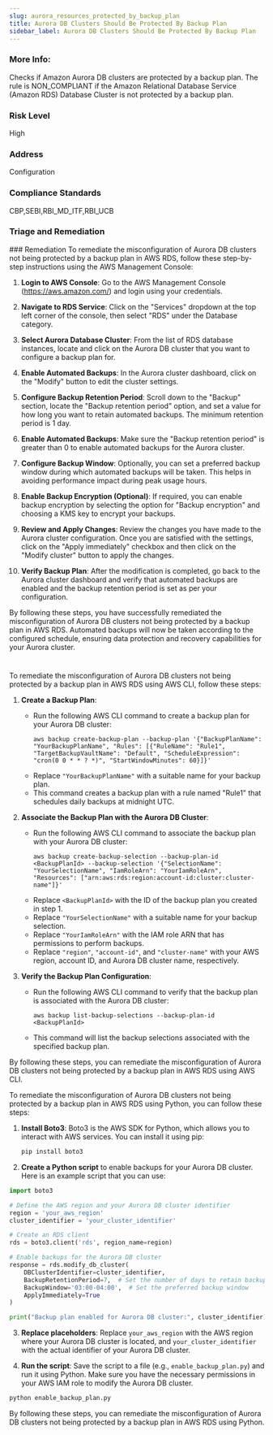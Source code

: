 ```yaml
---
slug: aurora_resources_protected_by_backup_plan
title: Aurora DB Clusters Should Be Protected By Backup Plan
sidebar_label: Aurora DB Clusters Should Be Protected By Backup Plan
---
```

### More Info:

Checks if Amazon Aurora DB clusters are protected by a backup plan. The rule is NON_COMPLIANT if the Amazon Relational Database Service (Amazon RDS) Database Cluster is not protected by a backup plan.

### Risk Level

High

### Address

Configuration

### Compliance Standards

CBP,SEBI,RBI_MD_ITF,RBI_UCB


### Triage and Remediation
<Tabs>
<Tab title='Remediation'>
### Remediation

<AccordionGroup>
<Accordion title='Using Console' defaultOpen='true'>
To remediate the misconfiguration of Aurora DB clusters not being protected by a backup plan in AWS RDS, follow these step-by-step instructions using the AWS Management Console:

1. **Login to AWS Console**: Go to the AWS Management Console (https://aws.amazon.com/) and login using your credentials.

2. **Navigate to RDS Service**: Click on the "Services" dropdown at the top left corner of the console, then select "RDS" under the Database category.

3. **Select Aurora Database Cluster**: From the list of RDS database instances, locate and click on the Aurora DB cluster that you want to configure a backup plan for.

4. **Enable Automated Backups**: In the Aurora cluster dashboard, click on the "Modify" button to edit the cluster settings.

5. **Configure Backup Retention Period**: Scroll down to the "Backup" section, locate the "Backup retention period" option, and set a value for how long you want to retain automated backups. The minimum retention period is 1 day.

6. **Enable Automated Backups**: Make sure the "Backup retention period" is greater than 0 to enable automated backups for the Aurora cluster.

7. **Configure Backup Window**: Optionally, you can set a preferred backup window during which automated backups will be taken. This helps in avoiding performance impact during peak usage hours.

8. **Enable Backup Encryption (Optional)**: If required, you can enable backup encryption by selecting the option for "Backup encryption" and choosing a KMS key to encrypt your backups.

9. **Review and Apply Changes**: Review the changes you have made to the Aurora cluster configuration. Once you are satisfied with the settings, click on the "Apply immediately" checkbox and then click on the "Modify cluster" button to apply the changes.

10. **Verify Backup Plan**: After the modification is completed, go back to the Aurora cluster dashboard and verify that automated backups are enabled and the backup retention period is set as per your configuration.

By following these steps, you have successfully remediated the misconfiguration of Aurora DB clusters not being protected by a backup plan in AWS RDS. Automated backups will now be taken according to the configured schedule, ensuring data protection and recovery capabilities for your Aurora cluster.

#
</Accordion>

<Accordion title='Using CLI'>
To remediate the misconfiguration of Aurora DB clusters not being protected by a backup plan in AWS RDS using AWS CLI, follow these steps:

1. **Create a Backup Plan**:
   - Run the following AWS CLI command to create a backup plan for your Aurora DB cluster:
     ```
     aws backup create-backup-plan --backup-plan '{"BackupPlanName": "YourBackupPlanName", "Rules": [{"RuleName": "Rule1", "TargetBackupVaultName": "Default", "ScheduleExpression": "cron(0 0 * * ? *)", "StartWindowMinutes": 60}]}'
     ```
   - Replace `"YourBackupPlanName"` with a suitable name for your backup plan.
   - This command creates a backup plan with a rule named "Rule1" that schedules daily backups at midnight UTC.

2. **Associate the Backup Plan with the Aurora DB Cluster**:
   - Run the following AWS CLI command to associate the backup plan with your Aurora DB cluster:
     ```
     aws backup create-backup-selection --backup-plan-id <BackupPlanId> --backup-selection '{"SelectionName": "YourSelectionName", "IamRoleArn": "YourIamRoleArn", "Resources": ["arn:aws:rds:region:account-id:cluster:cluster-name"]}'
     ```
   - Replace `<BackupPlanId>` with the ID of the backup plan you created in step 1.
   - Replace `"YourSelectionName"` with a suitable name for your backup selection.
   - Replace `"YourIamRoleArn"` with the IAM role ARN that has permissions to perform backups.
   - Replace `"region"`, `"account-id"`, and `"cluster-name"` with your AWS region, account ID, and Aurora DB cluster name, respectively.

3. **Verify the Backup Plan Configuration**:
   - Run the following AWS CLI command to verify that the backup plan is associated with the Aurora DB cluster:
     ```
     aws backup list-backup-selections --backup-plan-id <BackupPlanId>
     ```
   - This command will list the backup selections associated with the specified backup plan.

By following these steps, you can remediate the misconfiguration of Aurora DB clusters not being protected by a backup plan in AWS RDS using AWS CLI.
</Accordion>

<Accordion title='Using Python'>
To remediate the misconfiguration of Aurora DB clusters not being protected by a backup plan in AWS RDS using Python, you can follow these steps:

1. **Install Boto3**: Boto3 is the AWS SDK for Python, which allows you to interact with AWS services. You can install it using pip:
   
   ```bash
   pip install boto3
   ```

2. **Create a Python script** to enable backups for your Aurora DB cluster. Here is an example script that you can use:

```python
import boto3

# Define the AWS region and your Aurora DB cluster identifier
region = 'your_aws_region'
cluster_identifier = 'your_cluster_identifier'

# Create an RDS client
rds = boto3.client('rds', region_name=region)

# Enable backups for the Aurora DB cluster
response = rds.modify_db_cluster(
    DBClusterIdentifier=cluster_identifier,
    BackupRetentionPeriod=7,  # Set the number of days to retain backups
    BackupWindow='03:00-04:00',  # Set the preferred backup window
    ApplyImmediately=True
)

print("Backup plan enabled for Aurora DB cluster:", cluster_identifier)
```

3. **Replace placeholders**: Replace `your_aws_region` with the AWS region where your Aurora DB cluster is located, and `your_cluster_identifier` with the actual identifier of your Aurora DB cluster.

4. **Run the script**: Save the script to a file (e.g., `enable_backup_plan.py`) and run it using Python. Make sure you have the necessary permissions in your AWS IAM role to modify the Aurora DB cluster.

```bash
python enable_backup_plan.py
```

By following these steps, you can remediate the misconfiguration of Aurora DB clusters not being protected by a backup plan in AWS RDS using Python.
</Accordion>

</AccordionGroup>
</Tab>
</Tabs>

